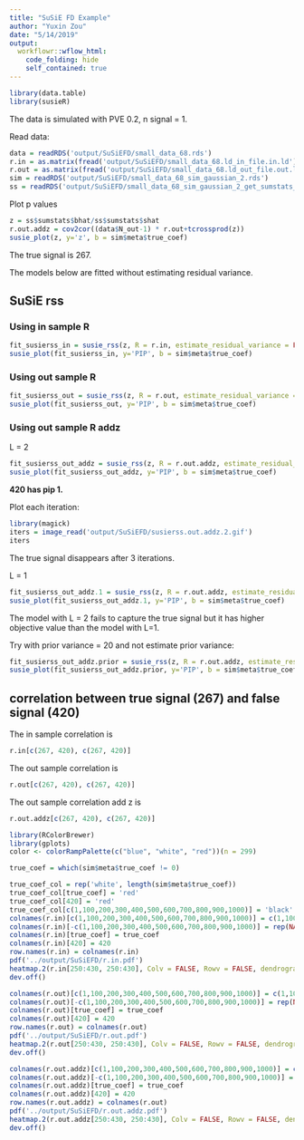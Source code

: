 ```yaml
---
title: "SuSiE FD Example"
author: "Yuxin Zou"
date: "5/14/2019"
output:   
  workflowr::wflow_html:
    code_folding: hide
    self_contained: true
---
```


```r
library(data.table)
library(susieR)
```

The data is simulated with PVE 0.2, n signal = 1.

Read data:

```r
data = readRDS('output/SuSiEFD/small_data_68.rds')
r.in = as.matrix(fread('output/SuSiEFD/small_data_68.ld_in_file.in.ld'))
r.out = as.matrix(fread('output/SuSiEFD/small_data_68.ld_out_file.out.ld'))
sim = readRDS('output/SuSiEFD/small_data_68_sim_gaussian_2.rds')
ss = readRDS('output/SuSiEFD/small_data_68_sim_gaussian_2_get_sumstats_1.rds')
```

Plot p values
```r
z = ss$sumstats$bhat/ss$sumstats$shat
r.out.addz = cov2cor((data$N_out-1) * r.out+tcrossprod(z))
susie_plot(z, y='z', b = sim$meta$true_coef)
```

The true signal is 267.

The models below are fitted without estimating residual variance.

## SuSiE rss

### Using in sample R
```r
fit_susierss_in = susie_rss(z, R = r.in, estimate_residual_variance = FALSE, L=2, lambda = 0.1, track_fit = T)
susie_plot(fit_susierss_in, y='PIP', b = sim$meta$true_coef)
```

### Using out sample R
```r
fit_susierss_out = susie_rss(z, R = r.out, estimate_residual_variance = FALSE, L=2, lambda=0.1, track_fit = T)
susie_plot(fit_susierss_out, y='PIP', b = sim$meta$true_coef)
```

### Using out sample R addz

L = 2
```r
fit_susierss_out_addz = susie_rss(z, R = r.out.addz, estimate_residual_variance = FALSE, L=2, lambda=0.1, track_fit = TRUE)
susie_plot(fit_susierss_out_addz, y='PIP', b = sim$meta$true_coef)
```

**420 has pip 1.**

Plot each iteration:
```r
library(magick)
iters = image_read('output/SuSiEFD/susierss.out.addz.2.gif')
iters
```
The true signal disappears after 3 iterations.

L = 1
```r
fit_susierss_out_addz.1 = susie_rss(z, R = r.out.addz, estimate_residual_variance = FALSE, L=1, lambda=0.1, track_fit = TRUE)
susie_plot(fit_susierss_out_addz.1, y='PIP', b = sim$meta$true_coef)
```

The model with L = 2 fails to capture the true signal but it has higher objective value than the model with L=1.

Try with prior variance = 20 and not estimate prior variance:
```r
fit_susierss_out_addz.prior = susie_rss(z, R = r.out.addz, estimate_residual_variance = FALSE, L=2, lambda=0.1, track_fit = TRUE, prior_variance = 20, estimate_prior_variance = FALSE)
susie_plot(fit_susierss_out_addz.prior, y='PIP', b = sim$meta$true_coef)
```

## correlation between true signal (267) and false signal (420)

The in sample correlation is
```r
r.in[c(267, 420), c(267, 420)]
```

The out sample correlation is
```r
r.out[c(267, 420), c(267, 420)]
```

The out sample correlation add z is
```r
r.out.addz[c(267, 420), c(267, 420)]
```


```r
library(RColorBrewer)
library(gplots)
color <- colorRampPalette(c("blue", "white", "red"))(n = 299)

true_coef = which(sim$meta$true_coef != 0)

true_coef_col = rep('white', length(sim$meta$true_coef))
true_coef_col[true_coef] = 'red'
true_coef_col[420] = 'red'
true_coef_col[c(1,100,200,300,400,500,600,700,800,900,1000)] = 'black'
colnames(r.in)[c(1,100,200,300,400,500,600,700,800,900,1000)] = c(1,100,200,300,400,500,600,700,800,900,1000)
colnames(r.in)[-c(1,100,200,300,400,500,600,700,800,900,1000)] = rep(NA, length(colnames(r.in))-11)
colnames(r.in)[true_coef] = true_coef
colnames(r.in)[420] = 420
row.names(r.in) = colnames(r.in)
pdf('../output/SuSiEFD/r.in.pdf')
heatmap.2(r.in[250:430, 250:430], Colv = FALSE, Rowv = FALSE, dendrogram = 'none', symm = TRUE, main = 'R in sample', col=color, colCol=true_coef_col[250:430],colRow = true_coef_col[250:430], density.info = 'none', trace="none", cexRow = 0.8, cexCol = 0.8)
dev.off() 

colnames(r.out)[c(1,100,200,300,400,500,600,700,800,900,1000)] = c(1,100,200,300,400,500,600,700,800,900,1000)
colnames(r.out)[-c(1,100,200,300,400,500,600,700,800,900,1000)] = rep(NA, length(colnames(r.out))-11)
colnames(r.out)[true_coef] = true_coef
colnames(r.out)[420] = 420
row.names(r.out) = colnames(r.out)
pdf('../output/SuSiEFD/r.out.pdf')
heatmap.2(r.out[250:430, 250:430], Colv = FALSE, Rowv = FALSE, dendrogram = 'none', symm = TRUE, main = 'R out sample', col=color, colCol=true_coef_col[250:430],colRow = true_coef_col[250:430], density.info = 'none', trace="none", cexRow = 0.8, cexCol = 0.8)
dev.off() 

colnames(r.out.addz)[c(1,100,200,300,400,500,600,700,800,900,1000)] = c(1,100,200,300,400,500,600,700,800,900,1000)
colnames(r.out.addz)[-c(1,100,200,300,400,500,600,700,800,900,1000)] = rep(NA, length(colnames(r.out.addz))-11)
colnames(r.out.addz)[true_coef] = true_coef
colnames(r.out.addz)[420] = 420
row.names(r.out.addz) = colnames(r.out)
pdf('../output/SuSiEFD/r.out.addz.pdf')
heatmap.2(r.out.addz[250:430, 250:430], Colv = FALSE, Rowv = FALSE, dendrogram = 'none', symm = TRUE, main = 'R out sample add z', col=color, colCol=true_coef_col[250:430],colRow = true_coef_col[250:430], density.info = 'none', trace="none", cexRow = 0.8, cexCol = 0.8)
dev.off() 
```
